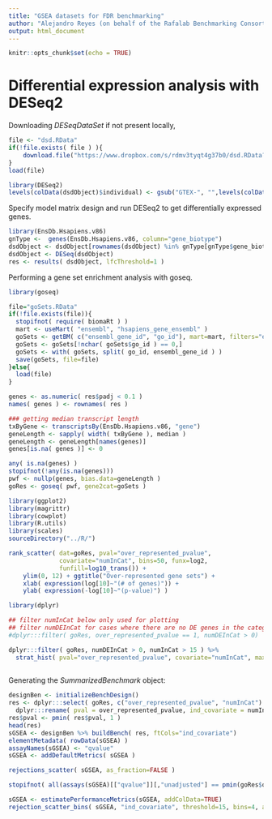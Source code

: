 ```yaml
---
title: "GSEA datasets for FDR benchmarking"
author: "Alejandro Reyes (on behalf of the Rafalab Benchmarking Consortium)"
output: html_document
---
```


```r
knitr::opts_chunk$set(echo = TRUE)
```

# Differential expression analysis with DESeq2

Downloading *DESeqDataSet* if not present locally,
	    
```r

file <- "dsd.RData"
if(!file.exists( file ) ){
    download.file("https://www.dropbox.com/s/rdmv3tyqt4g37b0/dsd.RData?dl=1",destfile="dsd.RData")
}
load(file)

library(DESeq2)
levels(colData(dsdObject)$individual) <- gsub("GTEX-", "",levels(colData(dsdObject)$individual))

```

Specify model matrix design and run DESeq2 to get differentially expressed genes. 

```r

library(EnsDb.Hsapiens.v86)
gnType <-  genes(EnsDb.Hsapiens.v86, column="gene_biotype")
dsdObject <- dsdObject[rownames(dsdObject) %in% gnType[gnType$gene_biotype == "protein_coding"]$gene_id,]
dsdObject <- DESeq(dsdObject)
res <- results( dsdObject, lfcThreshold=1 )

```

Performing a gene set enrichment analysis with goseq.
	   
```r

library(goseq)

file="goSets.RData"
if(!file.exists(file)){
  stopifnot( require( biomaRt ) )
  mart <- useMart( "ensembl", "hsapiens_gene_ensembl" )
  goSets <- getBM( c("ensembl_gene_id", "go_id"), mart=mart, filters="ensembl_gene_id", values=rownames(res))
  goSets <- goSets[!nchar( goSets$go_id ) == 0,]
  goSets <- with( goSets, split( go_id, ensembl_gene_id ) )
  save(goSets, file=file)
}else{
  load(file)
}

genes <- as.numeric( res$padj < 0.1 )
names( genes ) <- rownames( res )

### getting median transcript length
txByGene <- transcriptsBy(EnsDb.Hsapiens.v86, "gene")
geneLength <- sapply( width( txByGene ), median )
geneLength <- geneLength[names(genes)]
genes[is.na( genes )] <- 0

any( is.na(genes) )
stopifnot(!any(is.na(genes)))
pwf <- nullp(genes, bias.data=geneLength )
goRes <- goseq( pwf, gene2cat=goSets )

```



```r

library(ggplot2)
library(magrittr)
library(cowplot)
library(R.utils)
library(scales)
sourceDirectory("../R/")

rank_scatter( dat=goRes, pval="over_represented_pvalue", 
              covariate="numInCat", bins=50, funx=log2, 
              funfill=log10_trans()) +
    ylim(0, 12) + ggtitle("Over-represented gene sets") +
    xlab( expression(log[10]~"(# of genes)")) +
    ylab( expression(-log[10]~"(p-value)") ) 

```


```r

library(dplyr)

## filter numInCat below only used for plotting
## filter numDEInCat for cases where there are no DE genes in the category (these are actually not tested)
#dplyr:::filter( goRes, over_represented_pvalue == 1, numDEInCat > 0)

dplyr:::filter( goRes, numDEInCat > 0, numInCat > 15 ) %>%
  strat_hist( pval="over_represented_pvalue", covariate="numInCat", maxy=7)
  
```
 
 Generating the *SummarizedBenchmark* object:
 
```r
designBen <- initializeBenchDesign()
res <- dplyr:::select( goRes, c("over_represented_pvalue", "numInCat") ) %>%
  dplyr:::rename( pval = over_represented_pvalue, ind_covariate = numInCat )
res$pval <- pmin( res$pval, 1 )
head(res)
sGSEA <- designBen %>% buildBench( res, ftCols="ind_covariate")
elementMetadata( rowData(sGSEA) )
assayNames(sGSEA) <- "qvalue"
sGSEA <- addDefaultMetrics( sGSEA )
```

```r
rejections_scatter( sGSEA, as_fraction=FALSE )

stopifnot( all(assays(sGSEA)[["qvalue"]][,"unadjusted"] == pmin(goRes$over_represented_pvalue, 1) ) )

sGSEA <- estimatePerformanceMetrics(sGSEA, addColData=TRUE)
rejection_scatter_bins( sGSEA, "ind_covariate", threshold=15, bins=4, as_fraction=TRUE )

```
 
